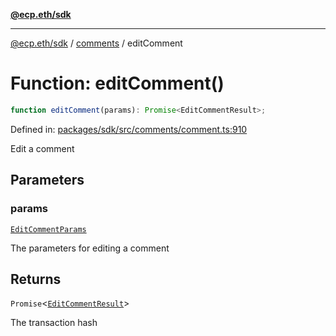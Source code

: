 [**@ecp.eth/sdk**](../../index.mdx)

***

[@ecp.eth/sdk](/sdk-reference/index.mdx) / [comments](/sdk-reference/comments/index.mdx) / editComment

# Function: editComment()

```ts
function editComment(params): Promise<EditCommentResult>;
```

Defined in: [packages/sdk/src/comments/comment.ts:910](https://github.com/ecp-eth/comments-monorepo/blob/main/packages/sdk/src/comments/comment.ts#L910)

Edit a comment

## Parameters

### params

[`EditCommentParams`](/sdk-reference/comments/type-aliases/EditCommentParams.mdx)

The parameters for editing a comment

## Returns

`Promise`\<[`EditCommentResult`](/sdk-reference/comments/type-aliases/EditCommentResult.mdx)\>

The transaction hash
